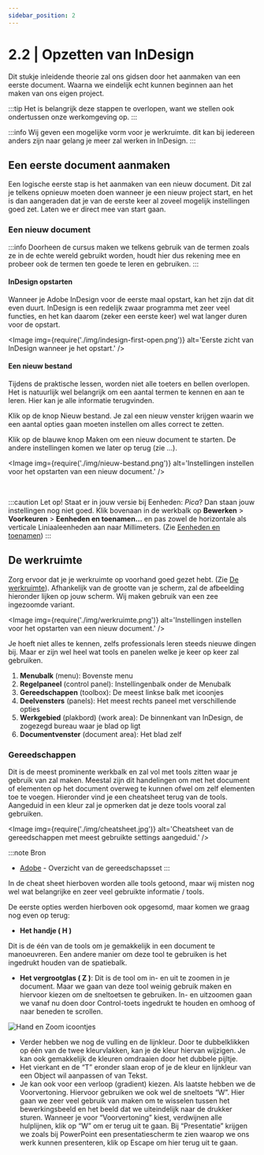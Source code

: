 ```yaml
---
sidebar_position: 2
---
```



# 2.2 | Opzetten van InDesign

Dit stukje inleidende theorie zal ons gidsen door het aanmaken van een eerste document. Waarna we eindelijk echt kunnen beginnen aan het maken van ons eigen project.

:::tip
Het is belangrijk deze stappen te overlopen, want we stellen ook ondertussen onze werkomgeving op.
:::

:::info
Wij geven een mogelijke vorm voor je werkruimte. dit kan bij iedereen anders zijn naar gelang je meer zal werken in InDesign.
:::

## Een eerste document aanmaken

Een logische eerste stap is het aanmaken van een nieuw document. Dit zal je telkens opnieuw moeten doen wanneer je een nieuw project start, en het is dan aangeraden dat je van de eerste keer al zoveel mogelijk instellingen goed zet. Laten we er direct mee van start gaan.

### Een nieuw document

:::info
Doorheen de cursus maken we telkens gebruik van de termen zoals ze in de echte wereld gebruikt worden, houdt hier dus rekening mee en probeer ook de termen ten goede te leren en gebruiken.
:::

#### InDesign opstarten

Wanneer je Adobe InDesign voor de eerste maal opstart, kan het zijn dat dit even duurt. InDesign is een redelijk zwaar programma met zeer veel functies, en het kan daarom (zeker een eerste keer) wel wat langer duren voor de opstart.

<Image 
  img={require('./img/indesign-first-open.png')}
  alt='Eerste zicht van InDesign wanneer je het opstart.'
/>

#### Een nieuw bestand

Tijdens de praktische lessen, worden niet alle toeters en bellen overlopen. Het is natuurlijk wel belangrijk om een aantal termen te kennen en aan te leren. Hier kan je alle informatie terugvinden.

Klik op de knop <Highlight>Nieuw bestand</Highlight>. Je zal een nieuw venster krijgen waarin we een aantal opties gaan moeten instellen om alles correct te zetten.

Klik op de blauwe knop <Highlight>Maken</Highlight> om een nieuw document te starten. De andere instellingen komen we later op terug (zie ...).

<Image 
  img={require('./img/nieuw-bestand.png')}
  alt='Instellingen instellen voor het opstarten van een nieuw document.'
/>

<br/>

:::caution Let op!
Staat er in jouw versie bij Eenheden: *Pica*? Dan staan jouw instellingen nog niet goed. Klik bovenaan in de werkbalk op **Bewerken** > **Voorkeuren** > **Eenheden en toenamen…** en pas zowel de horizontale als verticale Liniaaleenheden aan naar Millimeters. (Zie [Eenheden en toenamen](/docs/voorbereidingen/2-1-eerste-stappen#eenheden-en-toenamen))
:::

## De werkruimte

Zorg ervoor dat je je werkruimte op voorhand goed gezet hebt. (Zie [De werkruimte](/docs/voorbereidingen/2-1-eerste-stappen#de-werkruimte)).
Afhankelijk van de grootte van je scherm, zal de afbeelding hieronder lijken op jouw scherm. Wij maken gebruik van een zee ingezoomde variant.

<Image 
  img={require('./img/werkruimte.png')}
  alt='Instellingen instellen voor het opstarten van een nieuw document.'
/>
<br/>

Je hoeft niet alles te kennen, zelfs professionals leren steeds nieuwe dingen bij. Maar er zijn wel heel wat tools en panelen welke je keer op keer zal gebruiken.

1.	**Menubalk** (menu): Bovenste menu
2.	**Regelpaneel** (control panel): Instellingenbalk onder de Menubalk
3.	**Gereedschappen** (toolbox): De meest linkse balk met icoonjes
4.	**Deelvensters** (panels): Het meest rechts paneel met verschillende opties
5.	**Werkgebied** (plakbord) (work area): De binnenkant van InDesign, de zogezegd bureau waar je blad op ligt
6.	**Documentvenster** (document area): Het blad zelf

### Gereedschappen

Dit is de meest prominente werkbalk en zal vol met tools zitten waar je gebruik van zal maken. Meestal zijn dit handelingen om met het document of elementen op het document overweg te kunnen ofwel om zelf elementen toe te voegen. Hieronder vind je een cheatsheet terug van de tools. Aangeduid in een kleur zal je opmerken dat je deze tools vooral zal gebruiken.

<Image 
  img={require('./img/cheatsheet.jpg')}
  alt='Cheatsheet van de gereedschappen met meest gebruikte settings aangeduid.'
/>

:::note Bron
- <a href="https://helpx.adobe.com/nl/indesign/using/toolbox.html" target="_blank">Adobe</a> - Overzicht van de gereedschapsset
:::

In de cheat sheet hierboven worden alle tools getoond, maar wij misten nog wel wat belangrijke en zeer veel gebruikte informatie / tools.

De eerste opties werden hierboven ook opgesomd, maar komen we graag nog even op terug:

- **Het handje ( <Highlight>H</Highlight> )**

Dit is de één van de tools om je gemakkelijk in een document te manoeuvreren. Een andere manier om deze tool te gebruiken is het ingedrukt houden van de spatiebalk.

-	**Het vergrootglas ( <Highlight>Z</Highlight> )**: Dit is de tool om in- en uit te zoomen in je document. Maar we gaan van deze tool weinig gebruik maken en hiervoor kiezen om de sneltoetsen te gebruiken. In- en uitzoomen gaan we vanaf nu doen door Control-toets ingedrukt te houden en omhoog of naar beneden te scrollen.

![Hand en Zoom icoontjes](./img/opties-1.jpg)

-	Verder hebben we nog de vulling en de lijnkleur. Door te dubbelklikken op één van de twee kleurvlakken, kan je de kleur hiervan wijzigen. Je kan ook gemakkelijk de kleuren omdraaien door het dubbele pijltje.
-	Het vierkant en de “T” eronder slaan erop of je de kleur en lijnkleur van een Object wil aanpassen of van Tekst.
-	Je kan ook voor een verloop (gradient) kiezen.
Als laatste hebben we de Voorvertoning. Hiervoor gebruiken we ook wel de sneltoets “W”. Hier gaan we zeer veel gebruik van maken om te wisselen tussen het bewerkingsbeeld en het beeld dat we uiteindelijk naar de drukker sturen. Wanneer je voor “Voorvertoning” kiest, verdwijnen alle hulplijnen, klik op “W” om er terug uit te gaan. Bij “Presentatie” krijgen we zoals bij PowerPoint een presentatiescherm te zien waarop we ons werk kunnen presenteren, klik op Escape om hier terug uit te gaan.
